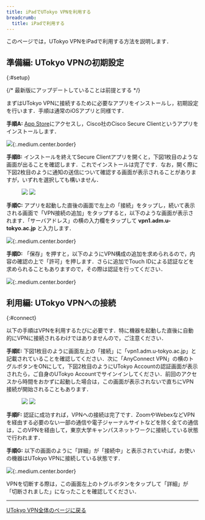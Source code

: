 ```yaml
---
title: iPadでUTokyo VPNを利用する
breadcrumb:
  title: iPadで利用する
---
```


このページでは，UTokyo VPNをiPadで利用する方法を説明します．

<SubpageBeginning />

## 準備編: UTokyo VPNの初期設定
{:#setup}

{/* 最新版にアップデートしていることは前提とする */}

まずはUTokyo VPNに接続するために必要なアプリをインストールし，初期設定を行います．手順は通常のiOSアプリと同様です．

**手順A:** [App Store](https://apps.apple.com/jp/app/cisco-anyconnect/id1135064690)にアクセスし，Cisco社のCisco Secure Clientというアプリをインストールします．

![](img/ipad01-app-store-anyconnect.png){:.medium.center.border}

**手順B:** インストールを終えてSecure Clientアプリを開くと，下図1枚目のような画面が出ることを確認します．これでインストールは完了です．なお，開く際に下図2枚目のように通知の送信について確認する画面が表示されることがありますが，いずれを選択しても構いません．

<figure class="gallery">
  <img src="img/ipad02-install.png" class="border" />
  <img src="img/ipad03-notification.png" class="border" />
</figure>

**手順C:** アプリを起動した直後の画面で左上の「接続」をタップし，続いて表示される画面で「VPN接続の追加」をタップすると，以下のような画面が表示されます．「サーバアドレス」の横の入力欄をタップして **vpn1.adm.u-tokyo.ac.jp** と入力します．

![](img/ipad04-add-vpn-connection.png){:.medium.center.border}

**手順D:** 「保存」を押すと，以下のようにVPN構成の追加を求められるので，内容の確認の上で「許可」を押します．さらに追加でTouch IDによる認証などを求められることもありますので，その際は認証を行ってください．

![](img/ipad05-requesting-vpn.png){:.medium.center.border}


## 利用編: UTokyo VPNへの接続
{:#connect}

以下の手順はVPNを利用するたびに必要です．特に機器を起動した直後に自動的にVPNに接続されるわけではありませんので，ご注意ください．

**手順E:** 下図1枚目のように画面左上の「接続」に「vpn1.adm.u-tokyo.ac.jp」と記載されていることを確認してください．次に「AnyConnect VPN」の横のトグルボタンをONにして，下図2枚目のようにUTokyo Accountの認証画面が表示されたら，ご自身のUTokyo Accountでサインインしてください．前回のアクセスから時間をおかずに起動した場合は，この画面が表示されないで直ちにVPN接続が開始されることもあります．

<figure class="gallery">
  <img src="img/ipad06-home-finished-setting.png" class="border" />
  <img src="img/ipad07-anyconnect-authentication.png" class="border" />
</figure>

<HelpMfa />
<HelpSecurityEducation />


**手順F:** 認証に成功すれば，VPNへの接続は完了です．ZoomやWebexなどVPNを経由する必要のない一部の通信や電子ジャーナルサイトなどを除く全ての通信は，このVPNを経由して，東京大学キャンパスネットワークに接続している状態で行われます．

**手順G:** 以下の画面のように「詳細」が「接続中」と表示されていれば，お使いの機器はUTokyo VPNに接続している状態です．

![](img/ipad08-anyconnect-connecting.png){:.medium.center.border}

VPNを切断する際は，この画面左上のトグルボタンをタップして「詳細」が「切断されました」になったことを確認してください．

---

[UTokyo VPN全体のページに戻る](.)
